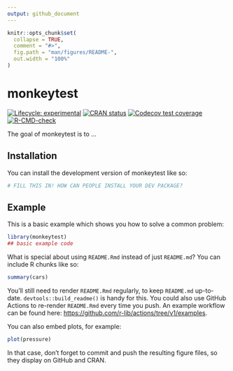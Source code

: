```yaml
---
output: github_document
---
```


<!-- README.md is generated from README.Rmd. Please edit that file -->

```r
knitr::opts_chunk$set(
  collapse = TRUE,
  comment = "#>",
  fig.path = "man/figures/README-",
  out.width = "100%"
)
```

# monkeytest

<!-- badges: start -->
[![Lifecycle: experimental](https://img.shields.io/badge/lifecycle-experimental-orange.svg)](https://lifecycle.r-lib.org/articles/stages.html#experimental)
[![CRAN status](https://www.r-pkg.org/badges/version/monkeytest)](https://CRAN.R-project.org/package=monkeytest)
[![Codecov test coverage](https://codecov.io/gh/EmilHvitfeldt/monkeytest/branch/main/graph/badge.svg)](https://app.codecov.io/gh/EmilHvitfeldt/monkeytest?branch=main)
[![R-CMD-check](https://github.com/EmilHvitfeldt/monkeytest/actions/workflows/R-CMD-check.yaml/badge.svg)](https://github.com/EmilHvitfeldt/monkeytest/actions/workflows/R-CMD-check.yaml)
<!-- badges: end -->

The goal of monkeytest is to ...

## Installation

You can install the development version of monkeytest like so:

``` r
# FILL THIS IN! HOW CAN PEOPLE INSTALL YOUR DEV PACKAGE?
```

## Example

This is a basic example which shows you how to solve a common problem:

```r
library(monkeytest)
## basic example code
```

What is special about using `README.Rmd` instead of just `README.md`? You can include R chunks like so:

```r
summary(cars)
```

You'll still need to render `README.Rmd` regularly, to keep `README.md` up-to-date. `devtools::build_readme()` is handy for this. You could also use GitHub Actions to re-render `README.Rmd` every time you push. An example workflow can be found here: <https://github.com/r-lib/actions/tree/v1/examples>.

You can also embed plots, for example:

```r
plot(pressure)
```

In that case, don't forget to commit and push the resulting figure files, so they display on GitHub and CRAN.
